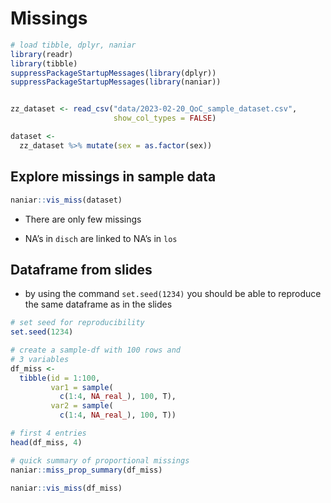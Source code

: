 # Missings

```r
# load tibble, dplyr, naniar
library(readr)
library(tibble)
suppressPackageStartupMessages(library(dplyr))
suppressPackageStartupMessages(library(naniar))


zz_dataset <- read_csv("data/2023-02-20_QoC_sample_dataset.csv", 
                       show_col_types = FALSE)

dataset <- 
  zz_dataset %>% mutate(sex = as.factor(sex))
```

## Explore missings in sample data

```r
naniar::vis_miss(dataset)
```

- There are only few missings 

- NA's in `disch` are linked to NA's in `los` 



## Dataframe from slides

- by using the command `set.seed(1234)` you should be able 
  to reproduce the same dataframe as in the slides

```r
# set seed for reproducibility
set.seed(1234)

# create a sample-df with 100 rows and 
# 3 variables
df_miss <- 
  tibble(id = 1:100,
         var1 = sample(
           c(1:4, NA_real_), 100, T),
         var2 = sample(
           c(1:4, NA_real_), 100, T))

# first 4 entries
head(df_miss, 4) 

# quick summary of proportional missings
naniar::miss_prop_summary(df_miss)
```


```r
naniar::vis_miss(df_miss)
```



